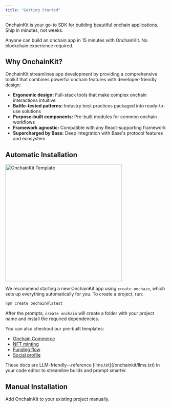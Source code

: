 ```yaml
---
title: "Getting Started"
---
```




OnchainKit is your go-to SDK for building beautiful onchain applications. Ship in minutes, not weeks.

Anyone can build an onchain app in 15 minutes with OnchainKit. No blockchain experience required.

## Why OnchainKit?

OnchainKit streamlines app development by providing a comprehensive toolkit that combines powerful onchain features with developer-friendly design:

- **Ergonomic design:** Full-stack tools that make complex onchain interactions intuitive
- **Battle-tested patterns:** Industry best practices packaged into ready-to-use solutions
- **Purpose-built components:** Pre-built modules for common onchain workflows
- **Framework agnostic:** Compatible with any React-supporting framework
- **Supercharged by Base:** Deep integration with Base's protocol features and ecosystem

## Automatic Installation

<Frame>
<img
  alt="OnchainKit Template"
  src="/images/onchainkit/quickstart.png"
  height="364"
/>
</Frame>

We recommend starting a new OnchainKit app using `create onchain`, which sets up everything automatically for you. To create a project, run:

```bash Terminal
npm create onchain@latest
```

After the prompts, `create onchain` will create a folder with your project name and install the required dependencies.

You can also checkout our pre-built templates:

- [Onchain Commerce](https://onchain-commerce-template.vercel.app/)
- [NFT minting](https://ock-mint.vercel.app/)
- [Funding flow](https://github.com/fakepixels/fund-component)
- [Social profile](https://github.com/fakepixels/ock-identity)

<Check>
  These docs are LLM-friendly—reference [llms.txt](/onchainkit/llms.txt) in your code editor to streamline builds and prompt smarter.
</Check>

## Manual Installation

Add OnchainKit to your existing project manually.

<InstallationOptions />

<StartBuilding />
